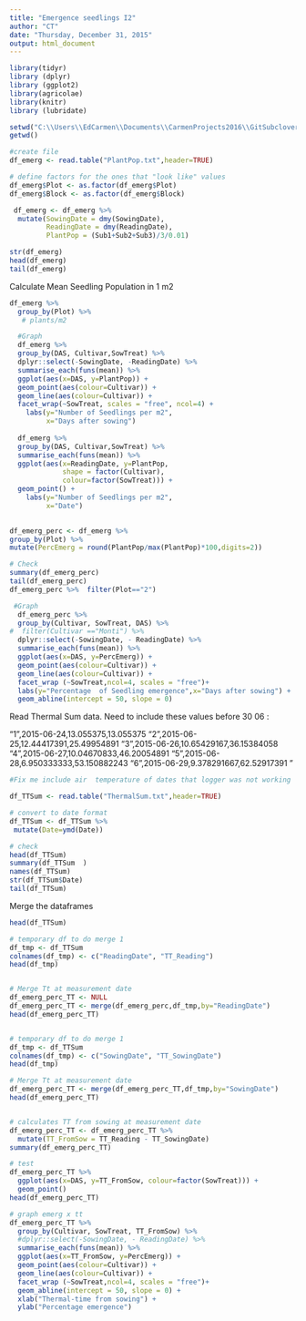 ```yaml
---
title: "Emergence seedlings I2"
author: "CT"
date: "Thursday, December 31, 2015"
output: html_document
---
```


```r
library(tidyr)
library (dplyr)
library (ggplot2)
library(agricolae)
library(knitr)
library (lubridate)


```


```r
setwd("C:\\Users\\EdCarmen\\Documents\\CarmenProjects2016\\GitSubclover")
getwd()

#create file
df_emerg <- read.table("PlantPop.txt",header=TRUE)

# define factors for the ones that "look like" values
df_emerg$Plot <- as.factor(df_emerg$Plot)
df_emerg$Block <- as.factor(df_emerg$Block)

 df_emerg <- df_emerg %>%
  mutate(SowingDate = dmy(SowingDate), 
         ReadingDate = dmy(ReadingDate),
         PlantPop = (Sub1+Sub2+Sub3)/3/0.01)

str(df_emerg)
head(df_emerg)
tail(df_emerg)
```

Calculate Mean Seedling Population in 1 m2  

```r

df_emerg %>%
  group_by(Plot) %>%
   # plants/m2

  #Graph         
  df_emerg %>%
  group_by(DAS, Cultivar,SowTreat) %>%
  dplyr::select(-SowingDate, -ReadingDate) %>%
  summarise_each(funs(mean)) %>%
  ggplot(aes(x=DAS, y=PlantPop)) + 
  geom_point(aes(colour=Cultivar)) +
  geom_line(aes(colour=Cultivar)) +
  facet_wrap(~SowTreat, scales = "free", ncol=4) +
    labs(y="Number of Seedlings per m2",
         x="Days after sowing")
  
  df_emerg %>%
  group_by(DAS, Cultivar,SowTreat) %>%
  summarise_each(funs(mean)) %>%
  ggplot(aes(x=ReadingDate, y=PlantPop, 
             shape = factor(Cultivar),
             colour=factor(SowTreat))) + 
  geom_point() +
    labs(y="Number of Seedlings per m2",
         x="Date")
  

```


```r

df_emerg_perc <- df_emerg %>%
group_by(Plot) %>%
mutate(PercEmerg = round(PlantPop/max(PlantPop)*100,digits=2))

# Check
summary(df_emerg_perc)
tail(df_emerg_perc)
df_emerg_perc %>%  filter(Plot=="2")

 #Graph         
  df_emerg_perc %>%
  group_by(Cultivar, SowTreat, DAS) %>%
#  filter(Cultivar =="Monti") %>%
  dplyr::select(-SowingDate, - ReadingDate) %>%
  summarise_each(funs(mean)) %>%
  ggplot(aes(x=DAS, y=PercEmerg)) + 
  geom_point(aes(colour=Cultivar)) +
  geom_line(aes(colour=Cultivar)) +
  facet_wrap (~SowTreat,ncol=4, scales = "free")+
  labs(y="Percentage  of Seedling emergence",x="Days after sowing") +
  geom_abline(intercept = 50, slope = 0)

```

Read Thermal Sum data. Need to include these values before 30 06 : 

"1",2015-06-24,13.055375,13.055375
"2",2015-06-25,12.44417391,25.49954891
"3",2015-06-26,10.65429167,36.15384058
"4",2015-06-27,10.04670833,46.20054891
"5",2015-06-28,6.950333333,53.150882243
"6",2015-06-29,9.378291667,62.52917391
"


```r
#Fix me include air  temperature of dates that logger was not working 

df_TTSum <- read.table("ThermalSum.txt",header=TRUE)

# convert to date format
df_TTSum <- df_TTSum %>%
 mutate(Date=ymd(Date))

# check
head(df_TTSum)
summary(df_TTSum  )
names(df_TTSum)
str(df_TTSum$Date)
tail(df_TTSum)

```

Merge the dataframes 

```r

head(df_TTSum)

# temporary df to do merge 1
df_tmp <- df_TTSum
colnames(df_tmp) <- c("ReadingDate", "TT_Reading")
head(df_tmp)


# Merge Tt at measurement date
df_emerg_perc_TT <- NULL
df_emerg_perc_TT <- merge(df_emerg_perc,df_tmp,by="ReadingDate")
head(df_emerg_perc_TT)


# temporary df to do merge 1
df_tmp <- df_TTSum
colnames(df_tmp) <- c("SowingDate", "TT_SowingDate")
head(df_tmp)

# Merge Tt at measurement date
df_emerg_perc_TT <- merge(df_emerg_perc_TT,df_tmp,by="SowingDate")
head(df_emerg_perc_TT)


# calculates TT from sowing at measurement date
df_emerg_perc_TT <- df_emerg_perc_TT %>%
  mutate(TT_FromSow = TT_Reading - TT_SowingDate)
summary(df_emerg_perc_TT)

# test
df_emerg_perc_TT %>%
  ggplot(aes(x=DAS, y=TT_FromSow, colour=factor(SowTreat))) +
  geom_point()
head(df_emerg_perc_TT)

# graph emerg x tt
df_emerg_perc_TT %>%
  group_by(Cultivar, SowTreat, TT_FromSow) %>%
  #dplyr::select(-SowingDate, - ReadingDate) %>%
  summarise_each(funs(mean)) %>%
  ggplot(aes(x=TT_FromSow, y=PercEmerg)) + 
  geom_point(aes(colour=Cultivar)) +
  geom_line(aes(colour=Cultivar)) +
  facet_wrap (~SowTreat,ncol=4, scales = "free")+
  geom_abline(intercept = 50, slope = 0) +
  xlab("Thermal-time from sowing") +
  ylab("Percentage emergence")

```

